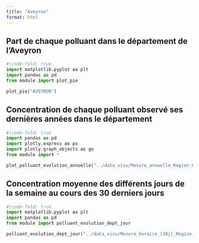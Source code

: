 ```yaml
---
title: "Aveyron"
format: html
---
```


## Part de chaque polluant dans le département de l'Aveyron
```python
#|code-fold: true
import matplotlib.pyplot as plt
import pandas as pd
from module import plot_pie

plot_pie("AVEYRON")
```

## Concentration de chaque polluant observé ses dernières années dans le département
```python
#|code-fold: true
import pandas as pd
import plotly.express as px
import plotly.graph_objects as go
from module import *

plot_polluant_evolution_annuelle("../data_visu/Mesure_annuelle_Region_Occitanie_Polluants_Principaux.csv","AVEYRON", ['NO2', 'PM2.5', 'PM10', 'NO','O3'])
```

## Concentration moyenne des différents jours de la semaine au cours des 30 derniers jours
```python
#|code-fold: true
import matplotlib.pyplot as plt
import pandas as pd
from module import polluant_evolution_dept_jour

polluant_evolution_dept_jour("../data_visu/Mesure_horaire_(30j)_Region_Occitanie_Polluants_Reglementaires.csv",['NO2', 'PM2.5', 'PM10', 'NO','O3'],"AVEYRON")
```